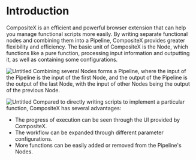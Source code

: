 # Introduction

CompositeX is an efficient and powerful browser extension that can help you manage functional scripts more easily. By writing separate functional nodes and combining them into a Pipeline, CompositeX provides greater flexibility and efficiency.
The basic unit of CompositeX is the Node, which functions like a pure function, processing input information and outputting it, as well as containing some configurations.

![Untitled](/docs/introduction-1.png)
Combining several Nodes forms a Pipeline, where the input of the Pipeline is the input of the first Node, and the output of the Pipeline is the output of the last Node, with the input of other Nodes being the output of the previous Node.

![Untitled](/docs/introduction-2.png)
Compared to directly writing scripts to implement a particular function, CompositeX has several advantages:

- The progress of execution can be seen through the UI provided by CompositeX.
- The workflow can be expanded through different parameter configurations.
- More functions can be easily added or removed from the Pipeline's Nodes.
